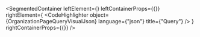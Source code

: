 
<SegmentedContainer
  leftElement={<OrganizationPageQueryDesc />}
  leftContainerProps={{}}
  rightElement={
    <CodeHighlighter
      object={OrganizationPageQueryVisualJson}
      language={"json"}
      title={"Query"}
    />
  }
  rightContainerProps={{}}
/>
